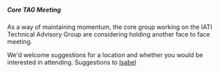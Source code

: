 =====Core TAG Meeting=====
As a way of maintaining momentum, the core group working on the IATI Technical Advisory Group are considering holding another face to face meeting. 

We'd welcome suggestions for a location and whether you would be interested in attending. Suggestions to [[community:user:isabelb_devinit.org|Isabel]]